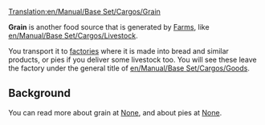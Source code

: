 [[Translation:en/Manual/Base Set/Cargos/Grain]]

{{en/Cargo|name=Grain
|image=en/Grain.png
|produced=[[en/Manual/Base Set/Industries/Farm]]
|accepted=[[en/Manual/Base Set/Industries/Factory]]
}}

'''Grain''' is another food source that is generated by [[en/Manual/Base Set/Industries/Farm|Farms]], like [[en/Manual/Base Set/Cargos/Livestock]]. 

You transport it to [[en/Manual/Base Set/Industries/Factory|factories]] where it is made into bread and similar products, or pies if you deliver some livestock too. You will see these leave the factory under the general title of [[en/Manual/Base Set/Cargos/Goods]].

==Background==
You can read more about grain at [https://www.wikipedia.org/wiki/Cereal None], and about pies at [https://www.wikipedia.org/wiki/Pie None].